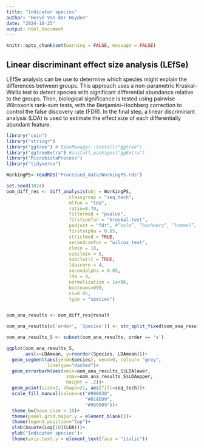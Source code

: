 ```yaml
---
title: "Indicator species"
author: "Hervé Van der Heyden"
date: "2024-10-25"
output: html_document
---
```


```r
knitr::opts_chunk$set(warning = FALSE, message = FALSE) 
```


Linear discriminant effect size analysis (LEfSe)
----


LEfSe analysis can be use to determine which species might explain the differences between groups. 
This approach uses a non-parametric Kruskal–Wallis test to detect species with significant differential abundance relative to the groups. 
Then, biological significance is tested using pairwise Wilcoxon's rank-sum tests, with the Benjamini–Hochberg correction to control the false discovery rate (FDR). 
In the final step, a linear discriminant analysis (LDA) is used to estimate the effect size of each differentially abundant feature.



```r

library("coin")
library("stringr")
library("ggtree") # BiocManager::install("ggtree")
library("ggtreeExtra") #install.packages("ggExtra")
library("MicrobiotaProcess")
library("tidyverse")

WorkingPS<-readRDS("Processed_data/WorkingPS.rds")

set.seed(1024)
oom_diff_res <- diff_analysis(obj = WorkingPS,
                       classgroup = "seq_tech",
                       mlfun = "lda",
                       ratio=0.70,
                       filtermod = "pvalue",
                       firstcomfun = "kruskal.test",
                       padjust = "fdr", #“holm”, “hochberg”, “hommel”, “bonferroni”, “BH”, “BY”, “fdr”, “none”
                       firstalpha = 0.05,
                       strictmod = TRUE,
                       secondcomfun = "wilcox_test",
                       clmin = 10,
                       subclmin = 5,
                       subclwilc = TRUE,
                       ldascore = 4,
                       secondalpha = 0.05,
                       lda = 4,
                       normalization = 1e+06,
                       bootnums=999,
                       ci=0.95,
                       type = "species")


oom_ana_results <- oom_diff_res@result

oom_ana_results[c('order', 'Species')] <- str_split_fixed(oom_ana_results$f, '__', 2)

oom_ana_results_S <- subset(oom_ana_results, order == 's')

```

```r

ggplot(oom_ana_results_S,
       aes(x=LDAmean, y=reorder(Species, LDAmean)))+
  geom_segment(aes(yend=Species), xend=0, colour= "grey", 
               linetype="dashed")+
  geom_errorbarh(aes(xmin=oom_ana_results_S$LDAlower, 
                      xmax=oom_ana_results_S$LDAupper,
                      height = .2))+
  geom_point(size=2, shape=21, aes(fill=seq_tech))+
  scale_fill_manual(values=c("#990038", 
                             "#01AED9",
                             "#999999"))+
  theme_bw(base_size = 10)+
  theme(panel.grid.major.y = element_blank())+
  theme(legend.position="top")+
  xlab(bquote(Log[10](LDA)))+
  ylab("Indicator species")+
  theme(axis.text.y = element_text(face = "italic"))

```

